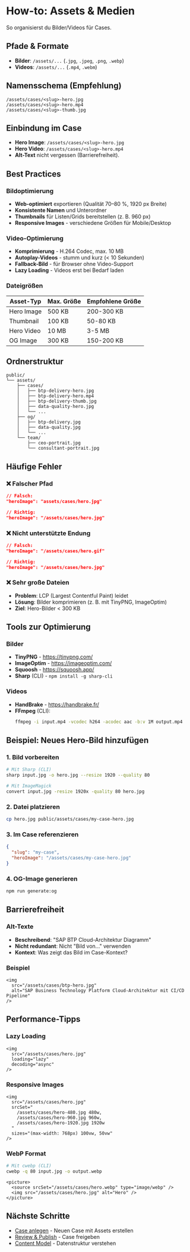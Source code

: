 # How-to: Assets & Medien

So organisierst du Bilder/Videos für Cases.

## Pfade & Formate

- **Bilder**: `/assets/...` (`.jpg`, `.jpeg`, `.png`, `.webp`)
- **Videos**: `/assets/...` (`.mp4`, `.webm`)

## Namensschema (Empfehlung)

```
/assets/cases/<slug>-hero.jpg
/assets/cases/<slug>-hero.mp4
/assets/cases/<slug>-thumb.jpg
```

## Einbindung im Case

- **Hero Image**: `/assets/cases/<slug>-hero.jpg`
- **Hero Video**: `/assets/cases/<slug>-hero.mp4`
- **Alt-Text** nicht vergessen (Barrierefreiheit).

## Best Practices

### Bildoptimierung

- **Web-optimiert** exportieren (Qualität 70–80 %, 1920 px Breite)
- **Konsistente Namen** und Unterordner
- **Thumbnails** für Listen/Grids bereitstellen (z. B. 960 px)
- **Responsive Images** - verschiedene Größen für Mobile/Desktop

### Video-Optimierung

- **Komprimierung** - H.264 Codec, max. 10 MB
- **Autoplay-Videos** - stumm und kurz (< 10 Sekunden)
- **Fallback-Bild** - für Browser ohne Video-Support
- **Lazy Loading** - Videos erst bei Bedarf laden

### Dateigrößen

| Asset-Typ | Max. Größe | Empfohlene Größe |
|-----------|------------|------------------|
| Hero Image | 500 KB | 200-300 KB |
| Thumbnail | 100 KB | 50-80 KB |
| Hero Video | 10 MB | 3-5 MB |
| OG Image | 300 KB | 150-200 KB |

## Ordnerstruktur

```
public/
└── assets/
    ├── cases/
    │   ├── btp-delivery-hero.jpg
    │   ├── btp-delivery-hero.mp4
    │   ├── btp-delivery-thumb.jpg
    │   ├── data-quality-hero.jpg
    │   └── ...
    ├── og/
    │   ├── btp-delivery.jpg
    │   ├── data-quality.jpg
    │   └── ...
    └── team/
        ├── ceo-portrait.jpg
        └── consultant-portrait.jpg
```

## Häufige Fehler

### ❌ Falscher Pfad

```json
// Falsch:
"heroImage": "assets/cases/hero.jpg"

// Richtig:
"heroImage": "/assets/cases/hero.jpg"
```

### ❌ Nicht unterstützte Endung

```json
// Falsch:
"heroImage": "/assets/cases/hero.gif"

// Richtig:
"heroImage": "/assets/cases/hero.jpg"
```

### ❌ Sehr große Dateien

- **Problem**: LCP (Largest Contentful Paint) leidet
- **Lösung**: Bilder komprimieren (z. B. mit TinyPNG, ImageOptim)
- **Ziel**: Hero-Bilder < 300 KB

## Tools zur Optimierung

### Bilder

- **TinyPNG** - https://tinypng.com/
- **ImageOptim** - https://imageoptim.com/
- **Squoosh** - https://squoosh.app/
- **Sharp** (CLI) - `npm install -g sharp-cli`

### Videos

- **HandBrake** - https://handbrake.fr/
- **FFmpeg** (CLI):
  ```bash
  ffmpeg -i input.mp4 -vcodec h264 -acodec aac -b:v 1M output.mp4
  ```

## Beispiel: Neues Hero-Bild hinzufügen

### 1. Bild vorbereiten

```bash
# Mit Sharp (CLI)
sharp input.jpg -o hero.jpg --resize 1920 --quality 80

# Mit ImageMagick
convert input.jpg -resize 1920x -quality 80 hero.jpg
```

### 2. Datei platzieren

```bash
cp hero.jpg public/assets/cases/my-case-hero.jpg
```

### 3. Im Case referenzieren

```json
{
  "slug": "my-case",
  "heroImage": "/assets/cases/my-case-hero.jpg"
}
```

### 4. OG-Image generieren

```bash
npm run generate:og
```

## Barrierefreiheit

### Alt-Texte

- **Beschreibend**: "SAP BTP Cloud-Architektur Diagramm"
- **Nicht redundant**: Nicht "Bild von..." verwenden
- **Kontext**: Was zeigt das Bild im Case-Kontext?

### Beispiel

```tsx
<img 
  src="/assets/cases/btp-hero.jpg" 
  alt="SAP Business Technology Platform Cloud-Architektur mit CI/CD Pipeline"
/>
```

## Performance-Tipps

### Lazy Loading

```tsx
<img 
  src="/assets/cases/hero.jpg" 
  loading="lazy"
  decoding="async"
/>
```

### Responsive Images

```tsx
<img 
  src="/assets/cases/hero.jpg"
  srcSet="
    /assets/cases/hero-480.jpg 480w,
    /assets/cases/hero-960.jpg 960w,
    /assets/cases/hero-1920.jpg 1920w
  "
  sizes="(max-width: 768px) 100vw, 50vw"
/>
```

### WebP Format

```bash
# Mit cwebp (CLI)
cwebp -q 80 input.jpg -o output.webp
```

```tsx
<picture>
  <source srcSet="/assets/cases/hero.webp" type="image/webp" />
  <img src="/assets/cases/hero.jpg" alt="Hero" />
</picture>
```

## Nächste Schritte

- [Case anlegen](/docs/how-to/create-case) - Neuen Case mit Assets erstellen
- [Review & Publish](/docs/how-to/review-publish) - Case freigeben
- [Content Model](/docs/content-model) - Datenstruktur verstehen

